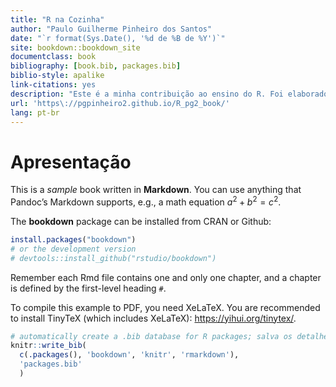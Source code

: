```yaml
--- 
title: "R na Cozinha"
author: "Paulo Guilherme Pinheiro dos Santos"
date: "`r format(Sys.Date(), '%d de %B de %Y')`"
site: bookdown::bookdown_site
documentclass: book
bibliography: [book.bib, packages.bib]
biblio-style: apalike
link-citations: yes
description: "Este é a minha contribuição ao ensino do R. Foi elaborado graças ao pacote `bookdown`."
url: 'https\://pgpinheiro2.github.io/R_pg2_book/'
lang: pt-br
---
```


# Apresentação

This is a _sample_ book written in **Markdown**. You can use anything that Pandoc's Markdown supports, e.g., a math equation $a^2 + b^2 = c^2$.

The **bookdown** package can be installed from CRAN or Github:

```r
install.packages("bookdown")
# or the development version
# devtools::install_github("rstudio/bookdown")
```

Remember each Rmd file contains one and only one chapter, and a chapter is defined by the first-level heading `#`.

To compile this example to PDF, you need XeLaTeX. You are recommended to install TinyTeX (which includes XeLaTeX): <https://yihui.org/tinytex/>.

```r
# automatically create a .bib database for R packages; salva os detalhes no arquivo "packages.bib"
knitr::write_bib(
  c(.packages(), 'bookdown', 'knitr', 'rmarkdown'),
  'packages.bib'
  )
```
